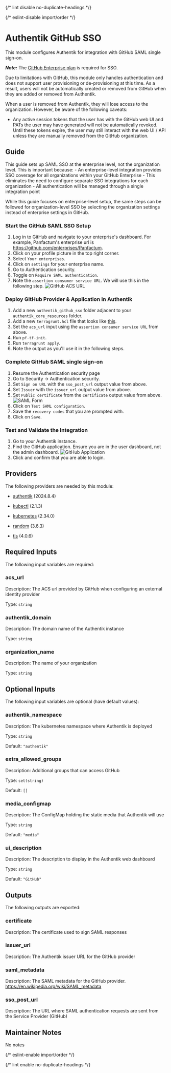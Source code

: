 
{/* lint disable no-duplicate-headings */}

{/* eslint-disable import/order */}
<ModuleHeader name="authentik_github_sso" sourceHref="https://github.com/Panfactum/stack/tree/__PANFACTUM_VERSION_EDGE__/packages/infrastructure/authentik_github_sso" status="stable" type="direct"/>


# Authentik GitHub SSO

This module configures Authentik for integration with GitHub SAML single sign-on.

***Note:*** The [GitHub Enterprise plan](https://docs.github.com/en/enterprise-cloud@latest/admin/managing-iam/using-saml-for-enterprise-iam/configuring-saml-single-sign-on-for-your-enterprise) is required for SSO.   

<MarkdownAlert severity="warning">
  Due to limitations with GitHub, this module only handles authentication and does not support user provisioning or de-provisioning at this time. As a result, users will not be automatically created or removed from GitHub when they are added or removed from Authentik.

  When a user is removed from Authentik, they will lose access to the organization. However, be aware of the following caveats:
  - Any active session tokens that the user has with the GitHub web UI and PATs the user may have generated will not be automatically revoked. Until these tokens expire, the user may still interact with the web UI / API unless they are manually removed from the GitHub organization.
</MarkdownAlert>
    
## Guide

<MarkdownAlert severity="warning">
  This guide sets up SAML SSO at the enterprise level, not the organization level. This is important because:
  - An enterprise-level integration provides SSO coverage for all organizations within your GitHub Enterprise
  - This eliminates the need to configure separate SSO integrations for each organization
  - All authentication will be managed through a single integration point

  While this guide focuses on enterprise-level setup, the same steps can be followed for organization-level SSO by selecting the organization settings instead of enterprise settings in GitHub.
</MarkdownAlert>

### Start the GitHub SAML SSO Setup

1. Log in to GitHub and navigate to your enterprise's dashboard. For example, Panfactum's enterprise url is https://github.com/enterprises/Panfactum.
  1. Click on your profile picture in the top right corner.
  2. Select `Your enterprises`.
  3. Click on `settings` for your enterprise name.
2. Go to Authentication security.
3. Toggle on `Require SAML authentication`.
4. Note the `assertion consumer service URL`. We will use this in the following step.
   ![GitHub ACS URL](doc\_images/github-acs-url.png)
   

### Deploy GitHub Provider & Application in Authentik

1. Add a new `authentik_github_sso` folder adjacent to your `authentik_core_resources` folder.
2. Add a new `terragrunt.hcl` file that looks like [this](https://github.com/Panfactum/stack/blob/__PANFACTUM_VERSION_EDGE__/packages/reference/environments/production/us-east-2/authentik_github_sso/terragrunt.hcl).
3. Set the `acs_url` input using the `assertion consumer service URL` from above.
4. Run `pf-tf-init`.
5. Run `terragrunt apply`.
6. Note the output as you'll use it in the following steps.

### Complete GitHub SAML single sign-on

1. Resume the Authentication security page
2. Go to Security -> Authentication security.
3. Set `Sign on URL` with the `sso_post_url` output value from above.
4. Set `Issuer` with the `issuer_url` output value from above.
5. Set `Public certificate` from the `certificate` output value from above.
   ![SAML Form](doc\_images/github-saml-form.png)
6. Click on `Test SAML configuration`.
7. Save the `recovery codes` that you are prompted with.
8. Click on `Save`.

### Test and Validate the Integration

1. Go to your Authentik instance.
2. Find the GitHub application. Ensure you are in the user dashboard, not the admin dashboard.
   ![GitHub Application](doc\_images/github-application.png)
3. Click and confirm that you are able to login.

## Providers

The following providers are needed by this module:

- [authentik](https://registry.terraform.io/providers/goauthentik/authentik/2024.8.4/docs) (2024.8.4)

- [kubectl](https://registry.terraform.io/providers/alekc/kubectl/2.1.3/docs) (2.1.3)

- [kubernetes](https://registry.terraform.io/providers/hashicorp/kubernetes/2.34.0/docs) (2.34.0)

- [random](https://registry.terraform.io/providers/hashicorp/random/3.6.3/docs) (3.6.3)

- [tls](https://registry.terraform.io/providers/hashicorp/tls/4.0.6/docs) (4.0.6)

## Required Inputs

The following input variables are required:

### acs\_url

Description: The ACS url provided by GitHub when configuring an external identity provider

Type: `string`

### authentik\_domain

Description: The domain name of the Authentik instance

Type: `string`

### organization\_name

Description: The name of your organization

Type: `string`

## Optional Inputs

The following input variables are optional (have default values):

### authentik\_namespace

Description: The kubernetes namespace where Authentik is deployed

Type: `string`

Default: `"authentik"`

### extra\_allowed\_groups

Description: Additional groups that can access GitHub

Type: `set(string)`

Default: `[]`

### media\_configmap

Description: The ConfigMap holding the static media that Authentik will use

Type: `string`

Default: `"media"`

### ui\_description

Description: The description to display in the Authentik web dashboard

Type: `string`

Default: `"GitHub"`

## Outputs

The following outputs are exported:

### certificate

Description: The certificate used to sign SAML responses

### issuer\_url

Description: The Authentik issuer URL for the GitHub provider

### saml\_metadata

Description: The SAML metadata for the GitHub provider. https://en.wikipedia.org/wiki/SAML_metadata

### sso\_post\_url

Description: The URL where SAML authentication requests are sent from the Service Provider (GitHub)

## Maintainer Notes

No notes

{/* eslint-enable import/order */}

{/* lint enable no-duplicate-headings */}
